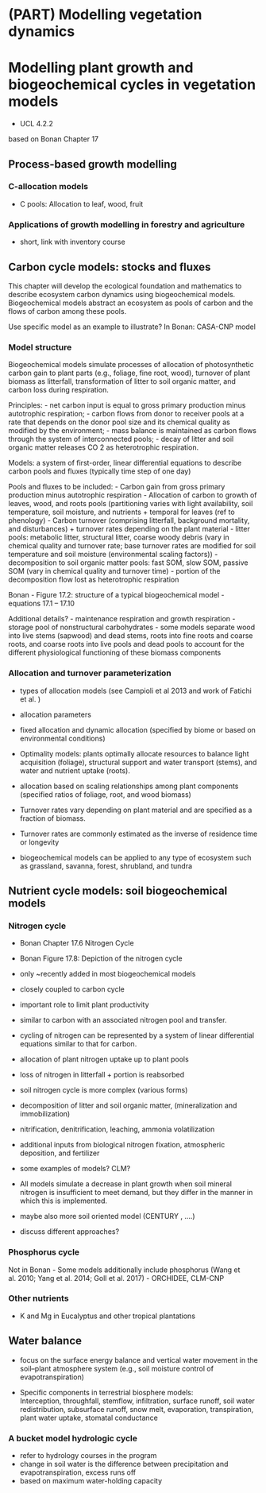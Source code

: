 # (PART) Modelling vegetation dynamics {-}

# Modelling plant growth and biogeochemical cycles in vegetation models
\chaptermark{Grotwh}
<!-- UCL 4 -->
- UCL 4.2.2

based on Bonan Chapter 17

## Process-based growth modelling
### C-allocation models
- C pools: Allocation to leaf, wood, fruit

### Applications of growth modelling in forestry and agriculture
- short, link with inventory course

## Carbon cycle models: stocks and fluxes

This chapter will develop the ecological foundation and mathematics to describe ecosystem carbon dynamics using biogeochemical models.
Biogeochemical models abstract an ecosystem as pools of carbon and the flows of carbon among these pools.

Use specific model as an example to illustrate? In Bonan:  CASA-CNP model

### Model structure

Biogeochemical models simulate processes of allocation of photosynthetic carbon gain to plant parts (e.g., foliage, fine root, wood), turnover of plant biomass as litterfall, transformation of litter to soil organic matter, and carbon loss during respiration.

Principles: 
- net carbon input is equal to gross primary production minus autotrophic respiration;
- carbon flows from donor to receiver pools at a rate that depends on the donor pool size and its chemical quality as modified by the environment;
- mass balance is maintained as carbon flows through the system of interconnected pools;
- decay of litter and soil organic matter releases CO 2 as heterotrophic respiration.

Models:
a system of first-order, linear differential equations to describe carbon pools and fluxes (typically time step of one day)

Pools and fluxes to be included:
- Carbon gain from gross primary production  minus autotrophic respiration
- Allocation of carbon to growth of leaves, wood, and roots pools (partitioning varies with light availability, soil temperature, soil moisture, and nutrients + temporal for leaves (ref to phenology)
- Carbon turnover (comprising litterfall, background mortality, and disturbances) + turnover rates depending on the plant material
- litter pools: metabolic litter, structural litter, coarse woody debris (vary in chemical quality and turnover rate; base turnover rates are modified for soil temperature and soil moisture (environmental scaling factors))
- decomposition to soil organic matter pools: fast SOM, slow SOM, passive SOM (vary in chemical quality and turnover time)
- portion of the decomposition flow lost as heterotrophic respiration

Bonan
- Figure 17.2: structure of a typical biogeochemical model
- equations 17.1 – 17.10

Additional details?
- maintenance respiration and growth respiration
- storage pool of nonstructural carbohydrates
- some models separate wood into live stems (sapwood) and dead stems, roots into fine roots and coarse roots, and coarse roots into live pools and dead pools to account for the different physiological functioning of these biomass components

### Allocation and turnover parameterization
- types of allocation models (see Campioli et al 2013 and work of Fatichi et al. )

- allocation parameters
- fixed allocation and dynamic allocation (specified by biome or based on environmental conditions)
- Optimality models: plants optimally allocate resources to balance light acquisition (foliage), structural support and water transport (stems), and water and nutrient uptake (roots).
- allocation based on scaling relationships among plant components (specified ratios of foliage, root, and wood biomass)

- Turnover rates vary depending on plant material and are specified as a fraction of biomass.
- Turnover rates are commonly estimated as the inverse of residence time or longevity

-  biogeochemical models can be applied to any type of ecosystem such as grassland, savanna, forest, shrubland, and tundra

## Nutrient cycle models: soil biogeochemical models

### Nitrogen cycle

- Bonan Chapter 17.6 Nitrogen Cycle
- Bonan Figure 17.8: Depiction of the nitrogen cycle

- only ~recently added in most biogeochemical models
- closely coupled to carbon cycle
- important role to limit plant productivity

- similar to carbon with an associated nitrogen pool and transfer.
- cycling of nitrogen can be represented by a system of linear differential equations similar to that for carbon.

- allocation of plant nitrogen uptake  up to plant pools
- loss of nitrogen in litterfall +  portion is reabsorbed

- soil nitrogen cycle is more complex (various forms)
- decomposition of litter and soil organic matter, (mineralization and immobilization)
- nitrification, denitrification, leaching, ammonia volatilization

- additional inputs from biological nitrogen fixation, atmospheric deposition, and fertilizer

- some examples of models? CLM?
- All models simulate a decrease in plant growth when soil mineral nitrogen is insufficient to meet demand, but they differ in the manner in which this is implemented.
- maybe also more soil oriented model (CENTURY , ....)
- discuss different approaches?

### Phosphorus cycle

Not in Bonan
- Some models additionally include phosphorus (Wang et al. 2010; Yang et al. 2014; Goll et al. 2017)
- ORCHIDEE, CLM-CNP

### Other nutrients
- K and Mg in Eucalyptus and other tropical plantations

## Water balance

- focus on the surface energy balance and vertical water movement in the soil–plant atmosphere system (e.g., soil moisture control of evapotranspiration)

- Specific components in terrestrial biosphere models:  
Interception, throughfall, stemflow, infiltration, surface runoff, soil water redistribution, subsurface runoff, snow melt, evaporation, transpiration, plant water uptake, stomatal conductance

### A bucket model hydrologic cycle
- refer to hydrology courses in the program
- change in soil water is the difference between precipitation and evapotranspiration, excess runs off
- based on maximum water-holding capacity

